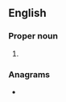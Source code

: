 ==English==

===Proper noun===
{{en-proper noun}}

# {{lb|en|biblical}} {{abbreviation of|Susanna|lang=en}}

===Anagrams===
* {{l|en|USS}}